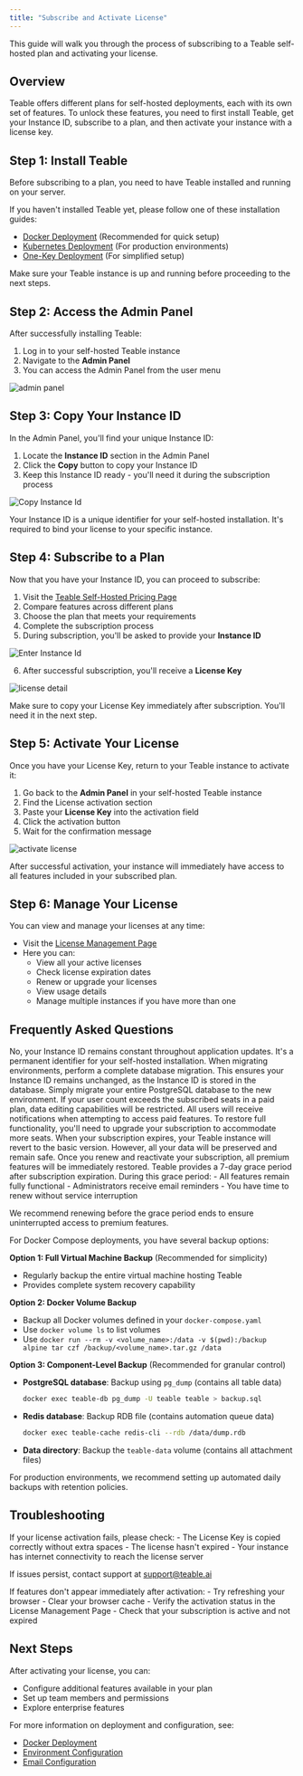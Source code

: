```yaml
---
title: "Subscribe and Activate License"
---
```


This guide will walk you through the process of subscribing to a Teable self-hosted plan and activating your license.

## Overview

Teable offers different plans for self-hosted deployments, each with its own set of features. To unlock these features, you need to first install Teable, get your Instance ID, subscribe to a plan, and then activate your instance with a license key.

## Step 1: Install Teable

Before subscribing to a plan, you need to have Teable installed and running on your server.

If you haven't installed Teable yet, please follow one of these installation guides:
- [Docker Deployment](/en/deploy/docker) (Recommended for quick setup)
- [Kubernetes Deployment](/en/deploy/k8s) (For production environments)
- [One-Key Deployment](/en/deploy/one-key) (For simplified setup)

<Note>
Make sure your Teable instance is up and running before proceeding to the next steps.
</Note>

## Step 2: Access the Admin Panel

After successfully installing Teable:

1. Log in to your self-hosted Teable instance
2. Navigate to the **Admin Panel**
3. You can access the Admin Panel from the user menu

![admin panel](/images/2025-10-14-11-16-37.png)

## Step 3: Copy Your Instance ID

In the Admin Panel, you'll find your unique Instance ID:

1. Locate the **Instance ID** section in the Admin Panel
2. Click the **Copy** button to copy your Instance ID
3. Keep this Instance ID ready - you'll need it during the subscription process

![Copy Instance Id](/images/2025-10-24-16-13-17.png)

<Note>
Your Instance ID is a unique identifier for your self-hosted installation. It's required to bind your license to your specific instance.
</Note>

## Step 4: Subscribe to a Plan

Now that you have your Instance ID, you can proceed to subscribe:

1. Visit the [Teable Self-Hosted Pricing Page](https://app.teable.ai/public/pricing?host=self-hosted)
2. Compare features across different plans
3. Choose the plan that meets your requirements
4. Complete the subscription process
5. During subscription, you'll be asked to provide your **Instance ID**

![Enter Instance Id](/images/2025-10-24-16-18-46.png)

6. After successful subscription, you'll receive a **License Key**

![license detail](/images/2025-10-14-11-20-31.png)

<Note>
Make sure to copy your License Key immediately after subscription. You'll need it in the next step.
</Note>

## Step 5: Activate Your License

Once you have your License Key, return to your Teable instance to activate it:

1. Go back to the **Admin Panel** in your self-hosted Teable instance
2. Find the License activation section
3. Paste your **License Key** into the activation field
4. Click the activation button
5. Wait for the confirmation message

![activate license](/images/2025-10-14-11-16-31.png)

<Tip>
After successful activation, your instance will immediately have access to all features included in your subscribed plan.
</Tip>

## Step 6: Manage Your License

You can view and manage your licenses at any time:

- Visit the [License Management Page](https://app.teable.ai/setting/license)
- Here you can:
  - View all your active licenses
  - Check license expiration dates
  - Renew or upgrade your licenses
  - View usage details
  - Manage multiple instances if you have more than one

## Frequently Asked Questions

<Accordion title="Will the Instance ID change when I update the application?">
No, your Instance ID remains constant throughout application updates. It's a permanent identifier for your self-hosted installation.
</Accordion>

<Accordion title="How do I keep my Instance ID unchanged when migrating environments?">
When migrating environments, perform a complete database migration. This ensures your Instance ID remains unchanged, as the Instance ID is stored in the database. Simply migrate your entire PostgreSQL database to the new environment.
</Accordion>

<Accordion title="What happens if my user count exceeds the subscribed seats?">
If your user count exceeds the subscribed seats in a paid plan, data editing capabilities will be restricted. All users will receive notifications when attempting to access paid features. To restore full functionality, you'll need to upgrade your subscription to accommodate more seats.
</Accordion>

<Accordion title="What happens when my subscription expires?">
When your subscription expires, your Teable instance will revert to the basic version. However, all your data will be preserved and remain safe. Once you renew and reactivate your subscription, all premium features will be immediately restored.
</Accordion>

<Accordion title="When should I renew my subscription?">
Teable provides a 7-day grace period after subscription expiration. During this grace period:
- All features remain fully functional
- Administrators receive email reminders
- You have time to renew without service interruption

We recommend renewing before the grace period ends to ensure uninterrupted access to premium features.
</Accordion>

<Accordion title="How do I backup my data?">
For Docker Compose deployments, you have several backup options:

**Option 1: Full Virtual Machine Backup** (Recommended for simplicity)
- Regularly backup the entire virtual machine hosting Teable
- Provides complete system recovery capability

**Option 2: Docker Volume Backup**
- Backup all Docker volumes defined in your `docker-compose.yaml`
- Use `docker volume ls` to list volumes
- Use `docker run --rm -v <volume_name>:/data -v $(pwd):/backup alpine tar czf /backup/<volume_name>.tar.gz /data`

**Option 3: Component-Level Backup** (Recommended for granular control)
- **PostgreSQL database**: Backup using `pg_dump` (contains all table data)
  ```bash
  docker exec teable-db pg_dump -U teable teable > backup.sql
  ```
- **Redis database**: Backup RDB file (contains automation queue data)
  ```bash
  docker exec teable-cache redis-cli --rdb /data/dump.rdb
  ```
- **Data directory**: Backup the `teable-data` volume (contains all attachment files)

For production environments, we recommend setting up automated daily backups with retention policies.
</Accordion>

## Troubleshooting

<Accordion title="License activation failed">
If your license activation fails, please check:
- The License Key is copied correctly without extra spaces
- The license hasn't expired
- Your instance has internet connectivity to reach the license server

If issues persist, contact support at support@teable.ai
</Accordion>

<Accordion title="Features not appearing after activation">
If features don't appear immediately after activation:
- Try refreshing your browser
- Clear your browser cache
- Verify the activation status in the License Management Page
- Check that your subscription is active and not expired
</Accordion>

## Next Steps

After activating your license, you can:
- Configure additional features available in your plan
- Set up team members and permissions
- Explore enterprise features

For more information on deployment and configuration, see:
- [Docker Deployment](/en/deploy/docker)
- [Environment Configuration](/en/deploy/env)
- [Email Configuration](/en/deploy/email)
